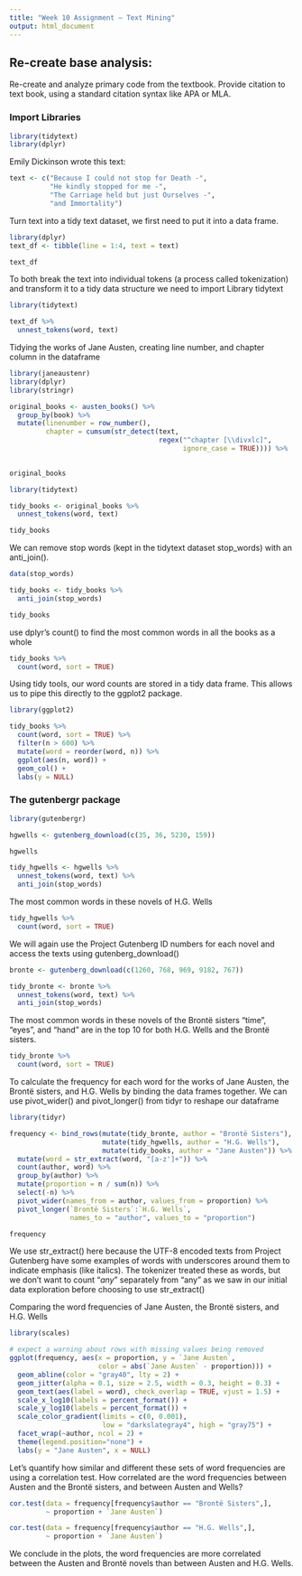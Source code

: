 ```yaml
---
title: "Week 10 Assignment – Text Mining"
output: html_document
---
```



## Re-create base analysis:

Re-create and analyze primary code from the textbook.
Provide citation to text book, using a standard citation syntax like APA or MLA.

### Import Libraries

```r
library(tidytext)
library(dplyr)
```

Emily Dickinson wrote this text:

```r
text <- c("Because I could not stop for Death -",
          "He kindly stopped for me -",
          "The Carriage held but just Ourselves -",
          "and Immortality")
```

Turn text into a tidy text dataset, we first need to put it into a data frame.
```r
library(dplyr)
text_df <- tibble(line = 1:4, text = text)

text_df
```

To both break the text into individual tokens (a process called tokenization) and 
transform it to a tidy data structure we need to import Library tidytext 

```r
library(tidytext)

text_df %>%
  unnest_tokens(word, text)
```
Tidying the works of Jane Austen, creating line number, and chapter column 
in the dataframe
```r
library(janeaustenr)
library(dplyr)
library(stringr)

original_books <- austen_books() %>%
  group_by(book) %>%
  mutate(linenumber = row_number(),
         chapter = cumsum(str_detect(text, 
                                     regex("^chapter [\\divxlc]",
                                           ignore_case = TRUE)))) %>%  ungroup()
 

original_books
```

```r
library(tidytext)

tidy_books <- original_books %>%
  unnest_tokens(word, text)

tidy_books
```
We can remove stop words (kept in the tidytext dataset stop_words) with an anti_join().
```r
data(stop_words)

tidy_books <- tidy_books %>%
  anti_join(stop_words)

tidy_books

```
use dplyr’s count() to find the most common words in all the books as a whole
```r
tidy_books %>%
  count(word, sort = TRUE) 
```

Using tidy tools, our word counts are stored in a tidy data frame. 
This allows us to pipe this directly to the ggplot2 package.

```r
library(ggplot2)

tidy_books %>%
  count(word, sort = TRUE) %>%
  filter(n > 600) %>%
  mutate(word = reorder(word, n)) %>%
  ggplot(aes(n, word)) +
  geom_col() +
  labs(y = NULL)
```
### The gutenbergr package
```r
library(gutenbergr)

hgwells <- gutenberg_download(c(35, 36, 5230, 159))

hgwells
```

```r
tidy_hgwells <- hgwells %>%
  unnest_tokens(word, text) %>%
  anti_join(stop_words)
```

The most common words in these novels of H.G. Wells

```r
tidy_hgwells %>%
  count(word, sort = TRUE)
```
We will again use the Project Gutenberg ID numbers for each novel and access the texts using gutenberg_download()
```r
bronte <- gutenberg_download(c(1260, 768, 969, 9182, 767))
```

```r
tidy_bronte <- bronte %>%
  unnest_tokens(word, text) %>%
  anti_join(stop_words)
```
The most common words in these novels of the Brontë sisters
 “time”, “eyes”, and “hand” are in the top 10 for both H.G. Wells and the Brontë sisters.
```r
tidy_bronte %>%
  count(word, sort = TRUE)

```
To calculate the frequency for each word for the works of Jane Austen, the Brontë sisters, and H.G. Wells by binding the data frames together. We can use pivot_wider() and pivot_longer() from tidyr to reshape our dataframe 
```r
library(tidyr)

frequency <- bind_rows(mutate(tidy_bronte, author = "Brontë Sisters"),
                       mutate(tidy_hgwells, author = "H.G. Wells"), 
                       mutate(tidy_books, author = "Jane Austen")) %>% 
  mutate(word = str_extract(word, "[a-z']+")) %>%
  count(author, word) %>%
  group_by(author) %>%
  mutate(proportion = n / sum(n)) %>% 
  select(-n) %>% 
  pivot_wider(names_from = author, values_from = proportion) %>%
  pivot_longer(`Brontë Sisters`:`H.G. Wells`,
               names_to = "author", values_to = "proportion")

frequency

```

We use str_extract() here because the UTF-8 encoded texts from Project Gutenberg have some examples of words with underscores around them to indicate emphasis (like italics). The tokenizer treated these as words, but we don’t want to count “_any_” separately from “any” as we saw in our initial data exploration before choosing to use str_extract()


Comparing the word frequencies of Jane Austen, the Brontë sisters, and H.G. Wells
```r
library(scales)

# expect a warning about rows with missing values being removed
ggplot(frequency, aes(x = proportion, y = `Jane Austen`, 
                      color = abs(`Jane Austen` - proportion))) +
  geom_abline(color = "gray40", lty = 2) +
  geom_jitter(alpha = 0.1, size = 2.5, width = 0.3, height = 0.3) +
  geom_text(aes(label = word), check_overlap = TRUE, vjust = 1.5) +
  scale_x_log10(labels = percent_format()) +
  scale_y_log10(labels = percent_format()) +
  scale_color_gradient(limits = c(0, 0.001), 
                       low = "darkslategray4", high = "gray75") +
  facet_wrap(~author, ncol = 2) +
  theme(legend.position="none") +
  labs(y = "Jane Austen", x = NULL)
```

Let’s quantify how similar and different these sets of word frequencies are using a correlation test. How correlated are the word frequencies between Austen and the Brontë sisters, and between Austen and Wells?

```r
cor.test(data = frequency[frequency$author == "Brontë Sisters",],
         ~ proportion + `Jane Austen`)
```

```r
cor.test(data = frequency[frequency$author == "H.G. Wells",], 
         ~ proportion + `Jane Austen`)
```
We conclude in the plots, the word frequencies are more correlated between the Austen and Brontë novels than between Austen and H.G. Wells.
